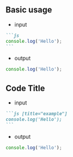 ## Basic usage

- input

````md
```js
console.log('Hello');
```
````

- output

```js
console.log('Hello');
```

## Code Title

- input

````md
```js [title="example"]
console.log('Hello');
```
````

- output

```js [title="example"]
console.log('Hello');
```
